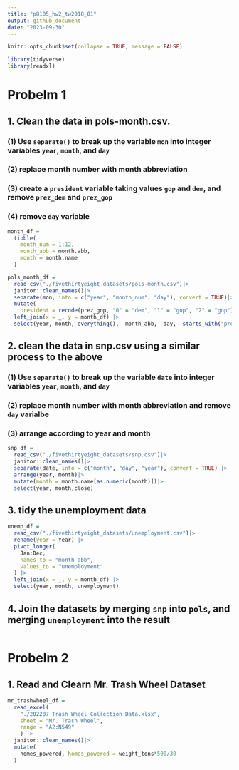 ```yaml
---
title: "p8105_hw2_tw2918_01"
output: github_document
date: "2023-09-30"
---
```


```r
knitr::opts_chunk$set(collapse = TRUE, message = FALSE)
```

```r
library(tidyverse)
library(readxl)
```

# Probelm 1
## 1. Clean the data in pols-month.csv.
### (1) Use `separate()` to break up the variable `mon` into integer variables `year`, `month`, and `day`

### (2)  replace month number with month abbreviation

### (3) create a `president` variable taking values `gop` and `dem`, and remove `prez_dem` and `prez_gop`

### (4) remove `day` variable 

```r
month_df = 
  tibble(
    month_num = 1:12,
    month_abb = month.abb,
    month = month.name
  )
```

```r
pols_month_df = 
  read_csv("./fivethirtyeight_datasets/pols-month.csv")|>
  janitor::clean_names()|>
  separate(mon, into = c("year", "month_num", "day"), convert = TRUE)|>
  mutate(
    president = recode(prez_gop, "0" = "dem", "1" = "gop", "2" = "gop")) |>
  left_join(x = _, y = month_df) |> 
  select(year, month, everything(), -month_abb, -day, -starts_with("prez"))
```
 
## 2. clean the data in snp.csv using a similar process to the above
### (1) Use `separate()` to break up the variable `date` into integer variables `year`, `month`, and `day`
### (2)  replace month number with month abbreviation and remove `day` varialbe
### (3)  arrange according to year and month

```r
snp_df = 
  read_csv("./fivethirtyeight_datasets/snp.csv")|>
  janitor::clean_names()|>
  separate(date, into = c("month", "day", "year"), convert = TRUE) |>
  arrange(year, month)|>
  mutate(month = month.name[as.numeric(month)])|>
  select(year, month,close)
```

## 3. tidy the unemployment data

```r
unemp_df = 
  read_csv("./fivethirtyeight_datasets/unemployment.csv")|>
  rename(year = Year) |>
  pivot_longer(
    Jan:Dec, 
    names_to = "month_abb",
    values_to = "unemployment"
  ) |> 
  left_join(x = _, y = month_df) |> 
  select(year, month, unemployment)
```

## 4. Join the datasets by merging `snp` into `pols`, and merging `unemployment` into the result

```r
```

# Probelm 2 
## 1. Read and Clearn Mr. Trash Wheel Dataset

```r
mr_trashwheel_df = 
  read_excel(
    "./202207 Trash Wheel Collection Data.xlsx", 
    sheet = "Mr. Trash Wheel",
    range = "A2:N549"
    ) |>
  janitor::clean_names()|>
  mutate(
    homes_powered, homes_powered = weight_tons*500/30
  )

```



